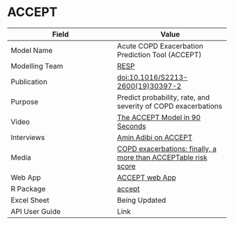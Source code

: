 # ACCEPT

| Field         | Value         |
| ------------- |-------------- |
| Model Name    | Acute COPD Exacerbation Prediction Tool (ACCEPT)        |
| Modelling Team| [RESP](http://resp.core.ubc.ca)|
| Publication   | [doi:10.1016/S2213-2600(19)30397-2](https://doi.org/10.1016/S2213-2600(19)30397-2)|
| Purpose       | Predict probability, rate, and severity of COPD exacerbations|
| Video         | [The ACCEPT Model in 90 Seconds](https://www.peermodelsnetwork.com/educational-videos?wix-vod-video-id=679cbb410686401193779a2931731c56&wix-vod-comp-id=comp-k8q9lys1)|
| Interviews    | [Amin Adibi on ACCEPT](peermodelsnetwork.com/blog)|
| Media         | [COPD exacerbations: finally, a more than ACCEPTable risk score](https://doi.org/10.1016/S2213-2600(20)30049-7)|
| Web App       | [ACCEPT web App](http://resp.core.ubc.ca/ipress/accept)|
| R Package     | [accept](https://cran.r-project.org/package=accept)
| Excel Sheet   | Being Updated |
| API User Guide| Link          |


<!--

**Model Name:** Acute COPD Exacerbation Prediction Tool (ACCEPT)

**Modelling team:** Respiratory Evaluation Sciences Program (RESP), at the Faculty of Pharmaceutical Sciences at the University of British Columbia [http://resp.core.ubc.ca](http://resp.core.ubc.ca)

**Link to published manuscript, pre-print, or other report:** Adibi A, Sin DD, Safari A, Jonhson KM, Aaron SD, FitzGerald JM, Sadatsafavi M. The Acute COPD Exacerbation Prediction Tool (ACCEPT): a modelling study. The Lancet Respiratory Medicine. Published Online First 2020 March 13th; [doi:10.1016/S2213-2600(19)30397-2](https://doi.org/10.1016/S2213-2600(19)30397-2)

**Purpose of the model:** To predict probably, rate, and severity of COPD exacerbations within the next year. 

**Outcome measure:** Probability and rate of all and severe exacerbations within the next year. 

<!--**Predictors:** 


**Known data quality issues:**


**Other limitations:**


**Stakeholders:**


**Model companion video(s): **[The ACCEPT Model in 90 Seconds](https://www.peermodelsnetwork.com/educational-videos?wix-vod-video-id=679cbb410686401193779a2931731c56&wix-vod-comp-id=comp-k8q9lys1)

**Interview with modeller:** Read the interview with Amin Adibi on Peer Models Network [blog](peermodelsnetwork.com/blog).

**Interview with stakeholder(s) or other media coverage:**

Lancet Respiratory Medicine: [COPD exacerbations: finally, a more than ACCEPTable risk score](https://doi.org/10.1016/S2213-2600(20)30049-7)


**Number of Validations:** 1

**Mesh Terms:**

## How to Access the Model

ACCEPT is available as a [web app](http://resp.core.ubc.ca/ipress/accept) and an [R package](https://cran.r-project.org/package=accept). Additionally, users can access ACCEPT on the Peer Model Network's cloud.

Additionally, the [Peer Models Network](http://prism.resp.core.ubc.ca) allows users to access ACCEPT through the cloud through Microsoft Excel, R, Python, JavaScript, Linux bash and any other platform that supports modern APIs. 

__Microsoft Excel__

A MACRO-enabled Excel-file can be used to interact with the model and see the results. To download the PRISM Excel template file for ACCEPT, please refer to the [PRISM model repository](http://resp.core.ubc.ca/ipress/prism).

__Cloud Access through R__

User's can access models on the Peer Models Network using the `peermodels` R package, available on [GitHub](https://github.com/resplab/peermodels). The following code snippet illustrates how you can run the model for example patients provided in the `accept` package:

```
remotes::install_github (resplab/peermodels)
library(peermodels)
connect_to_model("accept", api_key = YOUR_API_KEY)
input <- get_default_input()
results <- model_run(input)
```

__Cloud Access through Python__
```
import json
import requests
url = 'https://prism.peermodelsnetwork.com/route/accept/run'
headers = {'x-prism-auth-user': YOUR_API_KEY}
model_run = requests.post(url, headers=headers,
json = {"func":["prism_model_run"],"model_input":[{"ID": "10001","male": 1,"age": 57,"smoker": 0,"oxygen": 0,"statin": 0,"LAMA": 1,"LABA": 1,"ICS": 1,"FEV1": 51,"BMI": 18,"SGRQ": 63,"LastYrExacCount": 2,"LastYrSevExacCount": 1,"randomized_azithromycin": 0,"randomized_statin": 0,"randomized_LAMA": 0,"randomized_LABA": 0,"randomized_ICS": 0, "random_sampling_N" : 1000, "random_distribution_iteration" : 20000, "calculate_CIs" : "TRUE"}]})
print(model_run)
results = json.loads(model_run.text)
print(results)
```

__Cloud Access through Linux Bash__

In Ubuntu, you can call the API with `curl`:

```
curl \
-X POST \
-H "x-prism-auth-user: REPLACE_WITH_API_KEY" \
-H "Content-Type: application/json" \
-d '{"func":["prism_model_run"],"model_input":[{"ID": "10001","male": 1,"age": 57,"smoker": 0,"oxygen": 0,"statin": 0,"LAMA": 1,"LABA": 1,"ICS": 1,"FEV1": 51,"BMI": 18,"SGRQ": 63,"LastYrExacCount": 2,"LastYrSevExacCount": 1,"randomized_azithromycin": 0,"randomized_statin": 0,"randomized_LAMA": 0,"randomized_LABA": 0,"randomized_ICS": 0, "random_sampling_N" : 1000, "random_distribution_iteration" : 20000, "calculate_CIs" : "TRUE"}]}' \
https://prism.peermodelsnetwork.com/route/accept/run
```
-->
